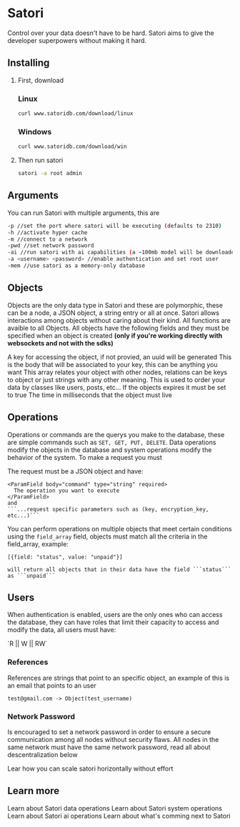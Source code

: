 # Satori

Control over your data doesn't have to be hard. Satori aims to give the developer superpowers without making it hard.

## Installing

1. First, download

   ### Linux

   ```bash
   curl www.satoridb.com/download/linux
   ```

   ### Windows

   ```bash
   curl www.satoridb.com/download/win
   ```
2. Then run satori

   ```bash
   satori -a root admin
   ```

## Arguments

You can run Satori with multiple arguments, this are

```bash
-p //set the port where satori will be executing (defaults to 2310)
-h //activate hyper cache
-m //connect to a network
-pwd //set network password
-ai //run satori with ai capabilities (a ~100mb model will be downloaded)
-a <username> <password> //enable authentication and set root user
-mem //use satori as a memory-only database
```

## Objects

Objects are the only data type in Satori and these are polymorphic, these can be a node, a JSON object, a string entry or all at once. Satori allows interactions among objects without caring about their kind. All functions are avaible to all Objects. All objects have the following fields and they must be specified when an object is created **(only if you're working directly with websockets and not with the sdks)**

<ParamField body="key" type="string">
  A key for accessing the object, if not provied, an uuid will be generated
</ParamField>

<ParamField body="data" type="string, json, number, any[]" required>
  This is the body that will be associated to your key, this can be anything you want
</ParamField>

<ParamField body="vertices" type="string[]">
  This array relates your object with other nodes, relations can be keys to object or just strings with any other meaning.
</ParamField>

<ParamField body="type" type="string">
  This is used to order your data by classes like users, posts, etc...
</ParamField>

<ParamField body="expires" type="bool">
  If the objects expires it must be set to true
</ParamField>

<ParamField body="expiration_time" type="number">
  The time in milliseconds that the object must live
</ParamField>

## Operations

Operations or commands are the querys you make to the database, these are simple commands such as `SET, GET, PUT, DELETE`. Data operations modify the objects in the database and system operations modify the behavior of the system. To make a request you must

<Steps>
  <Step title="Connect to Satori via websocket">
    
  </Step>
  <Step title="Send the request">
    The request must be a JSON object and have:

    <ParamField body="command" type="string" required>
      The operation you want to execute
    </ParamField>
    and
    ```...request specific parameters such as (key, encryption_key, etc...)```
  </Step>
</Steps>

You can perform operations on multiple objects that meet certain conditions using the `field_array` field, objects must match all the criteria in the field_array, example:

```[{field: "status", value: "unpaid"}]```

    will return all objects that in their data have the field ```status``` as ```unpaid```
## Users

When authentication is enabled, users are the only ones who can access the database, they can have roles that limit their capacity to access and modify the data, all users must have:

<ParamField body="username" type="string" required>
  
</ParamField>

<ParamField body="password" type="string">
  
</ParamField>

<ParamField body="permissions" type="number">
  `R || W || RW`
</ParamField>

### References

References are strings that point to an specific object, an example of this is an email that points to an user

`test@gmail.com -> Object(test_username)`

### Network Password

Is encouraged to set a network password in order to ensure a secure communication among all nodes without security flaws. All nodes in the same network must have the same network password, read all about descentralization below

<Card title="Descentralization" icon="webhook" href="https://docs.satoridb.com/descentralization">
  Lear how you can scale satori horizontally without effort
</Card>

## Learn more

<CardGroup cols={2}>
  <Card title="Data Operations" icon="database">
    Learn about Satori data operations
  </Card>
  <Card title="System Operations" icon="solar-system" href="https://docs.satoridb.com/system-operations">
    Learn about Satori system operations
  </Card>
  <Card title="Satori AI" icon="brain-circuit" href="https://docs.satoridb.com/ai">
    Learn about Satori ai operations
  </Card>
  <Card title="Comming soon" icon="clock" href="https://docs.satoridb.com/soon">
    Learn about what's comming next to Satori
  </Card>
</CardGroup>